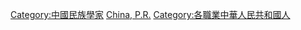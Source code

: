 [[Category:中國民族學家|Category:中國民族學家]]
[[Category:各國民族學家|China, P.R.]]
[[Category:各職業中華人民共和國人|Category:各職業中華人民共和國人]]